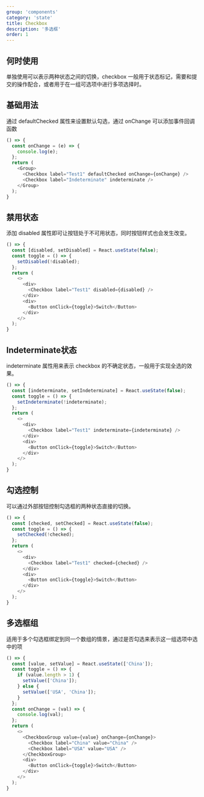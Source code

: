 ```yaml
---
group: 'components'
category: 'state'
title: Checkbox
description: '多选框'
order: 1
---
```


## 何时使用

单独使用可以表示两种状态之间的切换，checkbox 一般用于状态标记，需要和提交的操作配合，或者用于在一组可选项中进行多项选择时。

## 基础用法

通过 defaultChecked 属性来设置默认勾选，通过 onChange 可以添加事件回调函数

```js live=true
() => {
  const onChange = (e) => {
    console.log(e);
  };
  return (
    <Group>
      <Checkbox label="Test1" defaultChecked onChange={onChange} />
      <Checkbox label="Indeterminate" indeterminate />
    </Group>
  );
}
```

## 禁用状态

添加 disabled 属性即可让按钮处于不可用状态，同时按钮样式也会发生改变。

```js live=true
() => {
  const [disabled, setDisabled] = React.useState(false);
  const toggle = () => {
    setDisabled(!disabled);
  };
  return (
    <>
      <div>
        <Checkbox label="Test1" disabled={disabled} />
      </div>
      <div>
        <Button onClick={toggle}>Switch</Button>
      </div>
    </>
  );
}
```

## Indeterminate状态

indeterminate 属性用来表示 checkbox 的不确定状态，一般用于实现全选的效果。

```js live=true
() => {
  const [indeterminate, setIndeterminate] = React.useState(false);
  const toggle = () => {
    setIndeterminate(!indeterminate);
  };
  return (
    <>
      <div>
        <Checkbox label="Test1" indeterminate={indeterminate} />
      </div>
      <div>
        <Button onClick={toggle}>Switch</Button>
      </div>
    </>
  );
}
```

## 勾选控制

可以通过外部按钮控制勾选框的两种状态直接的切换。

```js live=true
() => {
  const [checked, setChecked] = React.useState(false);
  const toggle = () => {
    setChecked(!checked);
  };
  return (
    <>
      <div>
        <Checkbox label="Test1" checked={checked} />
      </div>
      <div>
        <Button onClick={toggle}>Switch</Button>
      </div>
    </>
  );
}
```

## 多选框组

适用于多个勾选框绑定到同一个数组的情景，通过是否勾选来表示这一组选项中选中的项

```js live=true
() => {
  const [value, setValue] = React.useState(['China']);
  const toggle = () => {
    if (value.length > 1) {
      setValue(['China']);
    } else {
      setValue(['USA', 'China']);
    }
  };
  const onChange = (val) => {
    console.log(val);
  };
  return (
    <>
      <CheckboxGroup value={value} onChange={onChange}>
        <Checkbox label="China" value="China" />
        <Checkbox label="USA" value="USA" />
      </CheckboxGroup>
      <div>
        <Button onClick={toggle}>Switch</Button>
      </div>
    </>
  );
}
```
